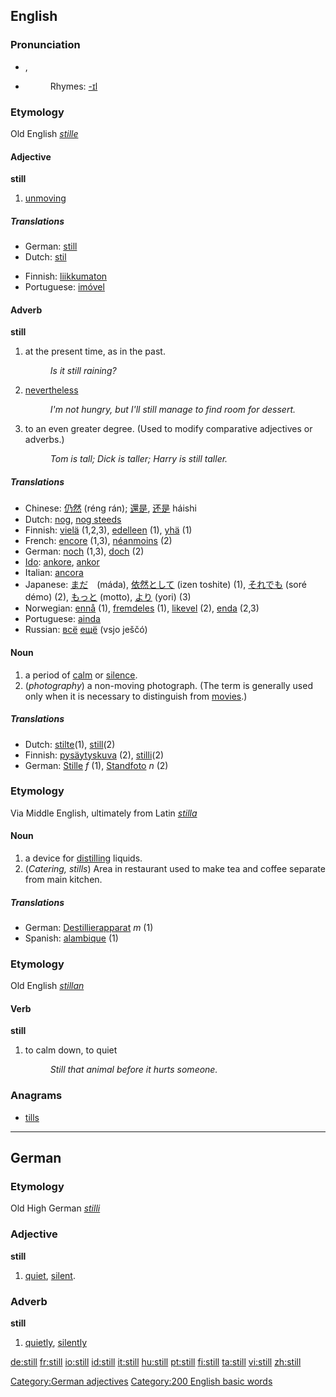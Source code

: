 ==English==

{{rank|thought|found|people|141|still|just|while|again}}

===Pronunciation===
*{{IPA|/stɪl/}}, {{SAMPA|/stIl/}}
*{{audio|en-us-still.ogg|Audio (US)}}
*:Rhymes: [[Rhymes:English:-ɪl|-ɪl]]

===Etymology===
Old English ''[[stille]]''
====Adjective====
'''still'''

#[[unmoving]]

=====Translations=====
{{top}}
*German:  [[still]]
*Dutch: [[stil]]
{{mid}}
*Finnish: [[liikkumaton]]
*Portuguese: [[imóvel]] {{m}}
{{bottom}}

====Adverb====
'''still'''

#at the present time, as in the past.
#: ''Is it still raining?''
#[[nevertheless]]
#: ''I'm not hungry, but I'll still manage to find room for dessert.''
#to an even greater degree.  (Used to modify comparative adjectives or adverbs.)
#: ''Tom is tall; Dick is taller; Harry is still taller.''

=====Translations=====
*Chinese: [[仍然]] (réng rán); [[還是]], [[还是]] háishi
*Dutch: [[nog#Dutch|nog]], [[nog steeds]]
*Finnish: [[vielä]] (1,2,3), [[edelleen]] (1), [[yhä]] (1)
*French: [[encore]] (1,3), [[néanmoins]] (2)
*German: [[noch]] (1,3), [[doch]] (2)
*[[Ido]]: [[ankore]], [[ankor]]
*Italian: [[ancora]]
*Japanese: [[まだ]]　(máda), [[依然として]] (izen toshite) (1), [[それでも]] (soré démo) (2), [[もっと]] (motto), [[より]] (yori) (3)
*Norwegian: [[ennå]] (1), [[fremdeles]] (1), [[likevel]] (2), [[enda]] (2,3)
*Portuguese: [[ainda]]
*Russian: [[всё]] [[ещё]] (vsjo ješčó)

====Noun====
{{en-noun}}
#a period of [[calm]] or [[silence]].
#(''photography'') a non-moving photograph.  (The term is generally used only when it is necessary to distinguish from [[movie]]s.)

=====Translations=====
*Dutch: [[stilte]](1), [[still]](2)
*Finnish: [[pysäytyskuva]] (2), [[stilli]](2)
*German: [[Stille]] ''f'' (1), [[Standfoto]] ''n'' (2)

===Etymology===
Via Middle English, ultimately from Latin ''[[stilla]]''

====Noun====
{{en-noun}}

#a device for [[distill]]ing liquids.
#(''Catering, stills'') Area in restaurant used to make tea and coffee separate from main kitchen.

=====Translations=====
*German: [[Destillierapparat]] ''m'' (1)
*Spanish: [[alambique]] (1)

===Etymology===
Old English ''[[stillan]]''
====Verb====
'''still'''

#to calm down, to quiet
#:  ''Still that animal before it hurts someone.''

===Anagrams===
*[[tills]]

----

==German==
===Etymology===
Old High German ''[[stilli]]''
===Adjective===
'''still'''

# [[quiet]], [[silent]].

===Adverb===
'''still'''

# [[quietly]], [[silently]]

[[Category:German adjectives]]
[[Category:200 English basic words]]

[[de:still]]
[[fr:still]]
[[io:still]]
[[id:still]]
[[it:still]]
[[hu:still]]
[[pt:still]]
[[fi:still]]
[[ta:still]]
[[vi:still]]
[[zh:still]]